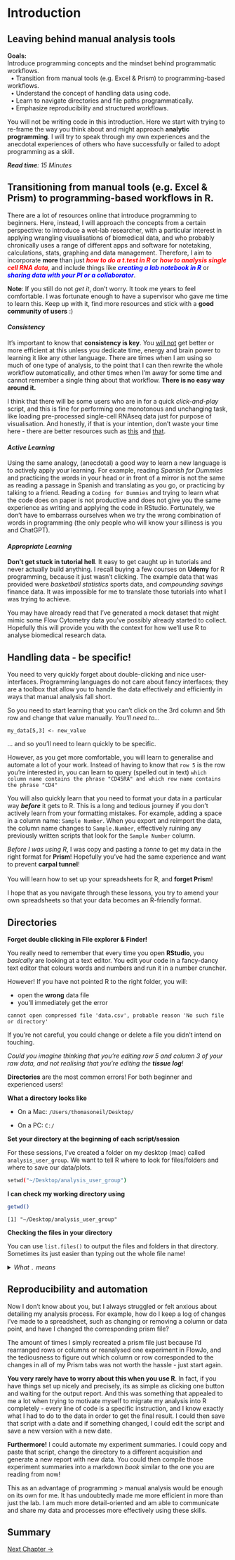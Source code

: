 # Introduction

<h2>Leaving behind manual analysis tools</h2>

<div class="hint-goals">    
**Goals:**    
Introduce programming concepts and the mindset behind programmatic workflows.   
&nbsp;&nbsp;&#8226; Transition from manual tools (e.g. Excel & Prism) to programming-based workflows.  
&nbsp;&nbsp;&#8226; Understand the concept of handling data using code.  
&nbsp;&nbsp;&#8226; Learn to navigate directories and file paths programmatically.  
&nbsp;&nbsp;&#8226; Emphasize reproducibility and structured workflows.    
</div>

You will not be writing code in this introduction. Here we start with trying to re-frame the way you think about and might approach **analytic programming**. I will try to speak through my own experiences and the anecdotal experiences of others who have successfully or failed to adopt programming as a skill.

<read-time><i>**Read time**: 15 Minutes</i></read-time><wimr>

## Transitioning from manual tools (e.g. Excel & Prism) to programming-based workflows in R.

There are a lot of resources online that introduce programming to beginners. Here, instead, I will approach the concepts from a certain perspective: to introduce a wet-lab researcher, with a particular interest in applying wrangling visualisations of biomedical data, and who probably chronically uses a range of different apps and software for notetaking, calculations, stats, graphing and data management. Therefore, I aim to incorporate **more** than just <strong>*<span style="color: red;">how to do a t.test in R</span>*</strong> or <strong>*<span style="color: red;">how to analysis single cell RNA data</span>*</strong>, and include things like <strong>*<span style="color: blue;">creating a lab notebook in R</span>*</strong> or <strong>*<span style="color: blue;">sharing data with your PI or a collaborator</span>*</strong>.

<div class="hint-info">
**Note**: If you still do not *get it*, don't worry. It took me years to feel comfortable. I was fortunate enough to have a supervisor who gave me time to learn this. Keep up with it, find more resources and stick with a **good community of users** :)  
</div>

#### *Consistency*

It's important to know that **consistency is key**. You <u>will not</u> get better or more efficient at this unless you dedicate time, energy and brain power to learning it like any other language. There are times when I am using so much of one type of analysis, to the point that I can then rewrite the whole workflow automatically, and other times when I'm away for some time and cannot remember a single thing about that workflow. **There is no easy way around it.** 

I think that there will be some users who are in for a quick *click-and-play* script, and this is fine for performing one monotonous and unchanging task, like loading pre-processed single-cell RNAseq data just for purpose of visualisation. And honestly, if that is your intention, don't waste your time here - there are better resources such as [this](https://satijalab.org/seurat/) and [that](https://nbisweden.github.io/workshop-scRNAseq/).

#### *Active Learning*

Using the same analogy, (anecdotal) a good way to learn a new language is to actively apply your learning. For example, reading *Spanish for Dummies* and practicing the words in your head or in front of a mirror is not the same as reading a passage in Spanish and translating as you go, or practicing by talking to a friend. Reading a `Coding for Dummies` and trying to learn what the code does on paper is not productive and does not give you the same experience as writing and applying the code in RStudio. Fortunately, we don't have to embarrass ourselves when we try the wrong combination of words in programming (the only people who will know your silliness is you <subscript>and ChatGPT</subscript>). 

#### *Appropriate Learning*

**Don't get stuck in tutorial hell**. It easy to get caught up in tutorials and never actually build anything. I recall buying a few courses on **Udemy** for R programming, because it just wasn't clicking. The example data that was provided were *basketball statistics* sports data, and *compounding savings* finance data. It was impossible for me to translate those tutorials into what I was trying to achieve. 

You may have already read that I've generated a mock dataset that might mimic some Flow Cytometry data you've possibly already started to collect. Hopefully this will provide you with the context for how we'll use R to analyse biomedical research data. 

<wimr>

## Handling data - be specific!

You need to very quickly forget about double-clicking and nice user-interfaces. Programming languages do not care about fancy interfaces; they are a toolbox that allow you to handle the data effectively and efficiently in ways that manual analysis fall short. 

So you need to start learning that you can't click on the 3rd column and 5th row and change that value manually. *You'll need to...*

```shell
my_data[5,3] <- new_value
```

... and so you'll need to learn quickly to be specific.

However, as you get more comfortable, you will learn to generalise and automate a lot of your work. Instead of having to know that `row 5` is the row you're interested in, you can learn to query (spelled out in text) `which column name contains the phrase "CD45RA" and which row name contains the phrase "CD4"`

You will also quickly learn that you need to format your data in a particular way <strong>*before*</strong> it gets to R. This is a long and tedious journey if you don't actively learn from your formatting mistakes. For example, adding a space in a column name: `Sample Number`. When you export and reimport the data, the column name changes to `Sample.Number`, effectively ruining any previously written scripts that look for the `Sample Number` column.

<div class="hint-goals">
*Before I was using R*, I was copy and pasting a *tonne* to get my data in the right format for **Prism**! Hopefully you've had the same experience and want to prevent <span style="color=red;">**carpal tunnel**</span>!<br><br>You will learn how to set up your spreadsheets for R, and **forget Prism**! 
</div>  
I hope that as you navigate through these lessons, you try to amend your own spreadsheets so that your data becomes an R-friendly format. 

<wimr>

## Directories

<div class="hint-danger">
**Forget double clicking in File explorer & Finder!**
</div> 

You really need to remember that every time you open **RStudio**, you *basically* are looking at a text editor. You edit your code in a fancy-dancy text editor that colours words and numbers and run it in a number cruncher.

However! If you have not pointed R to the right folder, you will:

- open the **wrong** data file 
- you'll immediately get the error  

`cannot open compressed file 'data.csv', probable reason 'No such file or directory'`

<div class="hint-warning">
If you're not careful, you could change or delete a file you didn't intend on touching. 
</div> 

*Could you imagine thinking that you're editing row 5 and column 3 of your raw data, and not realising that you're editing the <strong>tissue log</strong>!*

<div class="hint-warning">
**Directories** are the most common errors! For both beginner and experienced users! 
</div>

**What a directory looks like**

- On a Mac: `/Users/thomasoneil/Desktop/`

- On a PC: `C:/`

**Set your directory at the beginning of each script/session**

For these sessions, I've created a folder on my desktop (mac) called `analysis_user_group`. We want to tell R where to look for files/folders and where to save our data/plots. 

```sh
setwd("~/Desktop/analysis_user_group")
```

**I can check my working directory using**

```sh
getwd()
```
`[1] "~/Desktop/analysis_user_group"`

<e>

**Checking the files in your directory**

You can use `list.files()` to output the files and folders in that directory. Sometimes its just easier than typing out the whole file name! 

<details><summary>*What `.` means*</summary>
You may need to know that `.` means **this** to the computer. For example `list.files()` is the same as `list.files(".")`. This is a bad example, but please remember what "." means! It took me a long time to learn how to use it. 

For example, when you get into using `dplyr` which will drastically improve your programming life, knowing that `.` means "use this data" will change your life! 

Also `list.files("..")`... What do you think this means? Try it when you get the chance! I've used it **A LOT** in making this website!  

</details><wimr>

## Reproducibility and automation

Now I don't know about you, but I always struggled or felt anxious about detailing my analysis process. For example, how do I keep a log of changes I've made to a spreadsheet, such as changing or removing a column or data point, and have I changed the corresponding prism file? 

The amount of times I simply recreated a prism file just because I'd rearranged rows or columns or reanalysed one experiment in FlowJo, and the tediousness to figure out which column or row corresponded to the changes in all of my Prism tabs was not worth the hassle - just start again. 

**You very rarely have to worry about this when you use R**. In fact, if you have things set up nicely and precisely, its as simple as clicking one button and waiting for the output report. And this was something that appealed to me a lot when trying to motivate myself to migrate my analysis into R completely - every line of code is a specific instruction, and I know exactly what I had to do to the data in order to get the final result. I could then save that script with a date and if something changed, I could edit the script and save a new version with a new date. 

**Furthermore!** I could automate my experiment summaries. I could copy and paste that script, change the directory to a different acquisition and generate a new report with new data. You could then compile those experiment summaries into a markdown *book* similar to the one you are reading from now! 

This as an advantage of programming > manual analysis would be enough on its own for me. It has undoubtedly made me more efficient in more than just the lab. I am much more detail-oriented and am able to communicate and share my data and processes more effectively using these skills. 

## Summary



<e>

[Next Chapter →](https://drthomasoneil.github.io/analysis-user-group/r-tutorial/_book/chapter-1-getting-started-in-R-and-RStudio.html)

<div id="quote-box" style="text-align:center; font-style:italic; margin-top:20px; margin-bottom:20px; "></div>
